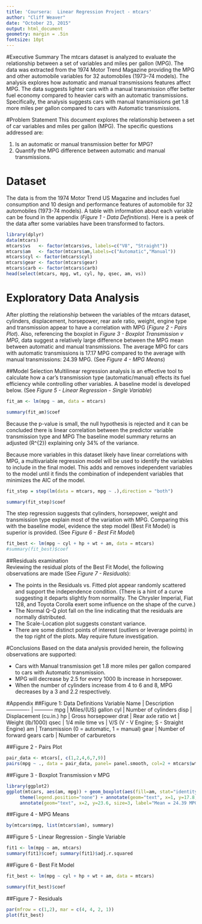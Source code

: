 ```yaml
---
title: 'Coursera:  Linear Regression Project - mtcars'
author: "Cliff Weaver"
date: "October 23, 2015"
output: html_document
geometry: margin = .5in
fontsize: 10pt
---
```

#Executive Summary
The mtcars dataset is analyzed to evaluate the relationship between a set of variables and miles per gallon (MPG). The data was extracted from the 1974 Motor Trend Magazine providing the MPG and other automobile variables for 32 automobiles (1973–74 models). The analysis explores how automatic and manual transmissions features affect MPG. The data suggests lighter cars with a manual transmission offer better fuel economy compared to heavier cars with an automatic transmissions. Specifically, the analysis suggests cars with manual transmissions get 1.8 more miles per gallon compared to cars with Automatic transmissions.

#Problem Statement
This document explores the relationship between a set of car variables and miles per gallon (MPG). The specific questions addressed are: 

1.  Is an automatic or manual transmission better for MPG?
2.  Quantify the MPG difference between automatic and manual transmissions.

# Dataset
The data is from the 1974 Motor Trend US Magazine and includes fuel consumption and 10 design and performance features of automobile for 32 automobiles (1973-74 models). A table with information about each variable can be found in the appendix (*Figure 1 - Data Definitions*).  Here is a peek of the data after some variables have been transformed to factors. 
```r
library(dplyr)
data(mtcars)
mtcars$vs   <- factor(mtcars$vs, labels=c("V8", "Straight"))
mtcars$am   <- factor(mtcars$am,labels=c("Automatic","Manual"))
mtcars$cyl <- factor(mtcars$cyl)
mtcars$gear <- factor(mtcars$gear)
mtcars$carb <- factor(mtcars$carb)
head(select(mtcars, mpg, wt, cyl, hp, qsec, am, vs))
```

# Exploratory Data Analysis  
After plotting the relationship between the variables of the mtcars dataset, cylinders, displacement, horsepower, rear axle ratio, weight, engine type and transmission appear to have a correlation with MPG (*Figure 2 - Pairs Plot*).  Also, referencing the boxplot in *Figure 3 - Boxplot Transmission v MPG*, data suggest a relatively large difference between the MPG mean between automatic and manual transmissions. The average MPG for cars with automatic transmissions is 17.17 MPG compared to the average with manual transmissions: 24.39 MPG. (See *Figure 4 - MPG Means*)

##Model Selection
Multilinear regression analysis is an effective tool to calculate how a car's transmission type (automatic/manual) effects its fuel efficiency while controlling other variables. A baseline model is developed below. (See *Figure 5 - Linear Regression - Single Variable*)
```r
fit_am <- lm(mpg ~ am, data = mtcars)
```
```r
summary(fit_am)$coef
```
Because the p-value is small, the null hypothesis is rejected and it can be concluded there is linear correlation between the predictor variable transmission type and MPG The baseline model summary returns an adjusted \(R^{2}\) explaining only 34% of the variance. 

Because more variables in this dataset likely have linear correlations with MPG, a multivariable regression model will be used to identify the variables to include in the final model. This adds and removes independent variables to the model until it finds the combination of independent variables that minimizes the AIC of the model.
```r
fit_step = step(lm(data = mtcars, mpg ~ .),direction = "both")
```
```r
summary(fit_step)$coef
```
The step regression suggests that cylinders, horsepower, weight and transmission type explain most of the variation with MPG.  Comparing this with the baseline  model, evidence the step model (Best Fit Model) is superior is provided. (See *Figure 6 - Best Fit Model*)
```r
fit_best <- lm(mpg ~ cyl + hp + wt + am, data = mtcars)
#summary(fit_best)$coef
```
##Residuals examination  
Reviewing the residual plots of the Best Fit Model, the following observations are made (See *Figure 7 - Residuals*):

* The points in the Residuals vs. Fitted plot appear randomly scattered and support the independence condition. (There is a hint of a curve suggesting it departs slightly from normality. The Chrysler Imperial, Fiat 128, and Toyota Corolla exert some influence on the shape of the curve.)
* The Normal Q-Q plot fall on the line indicating that the residuals are normally distributed.
* The Scale-Location plot suggests constant variance.
* There are some distinct points of interest (outliers or leverage points) in the top right of the plots.  May require future investigation.

#Conclusions
Based on the data analysis provided herein, the following observations are supported:

- Cars with Manual transmission get 1.8 more miles per gallon compared to cars with Automatic transmission.
- MPG will decrease by 2.5 for every 1000 lb increase in horsepower.
- When the number of cylinders increase from 4 to 6 and 8, MPG decreases by a 3 and 2.2 respectively.

\newpage

#Appendix
##Figure 1: Data Definitions
Variable Name  |  Description
-------------  |  -----------
mpg  | Miles/(US) gallon
cyl  |  Number of cylinders
disp  |  Displacement (cu.in.)
hp  |  Gross horsepower
drat  |  Rear axle ratio
wt  |  Weight (lb/1000)
qsec  |  1/4 mile time
vs  |  V/S (V - V Engine; S - Straight Engine)
am  |  Transmission (0 = automatic, 1 = manual)
gear  |  Number of forward gears
carb  |  Number of carburetors

##Figure 2 - Pairs Plot
```r
pair_data <- mtcars[, c(1,2,4,6,7,9)]
pairs(mpg ~ ., data = pair_data, panel= panel.smooth, col=2 + mtcars$wt)
```

##Figure 3 - Boxplot Transmission v MPG 

```r
library(ggplot2)
ggplot(mtcars, aes(am, mpg)) + geom_boxplot(aes(fill=am, stat="identity")) + labs(x="Transmission") +
     theme(legend.position="none") + annotate(geom="text", x=1, y=17.8, size=3, label="Mean = 17.15 MPG") +
     annotate(geom="text", x=2, y=23.6, size=3, label="Mean = 24.39 MPG")
```

##Figure 4 - MPG Means

```r
by(mtcars$mpg, list(mtcars$am), summary)
```

##Figure 5 - Linear Regression - Single Variable 

```r
fit1 <- lm(mpg ~ am, mtcars)
summary(fit1)$coef; summary(fit1)$adj.r.squared
```
##Figure 6 - Best Fit Model
```r
fit_best <- lm(mpg ~ cyl + hp + wt + am, data = mtcars)
```
```r
summary(fit_best)$coef
```

##Figure 7 - Residuals
```r
par(mfrow = c(1,2), mar = c(4, 4, 2, 1))
plot(fit_best)
```